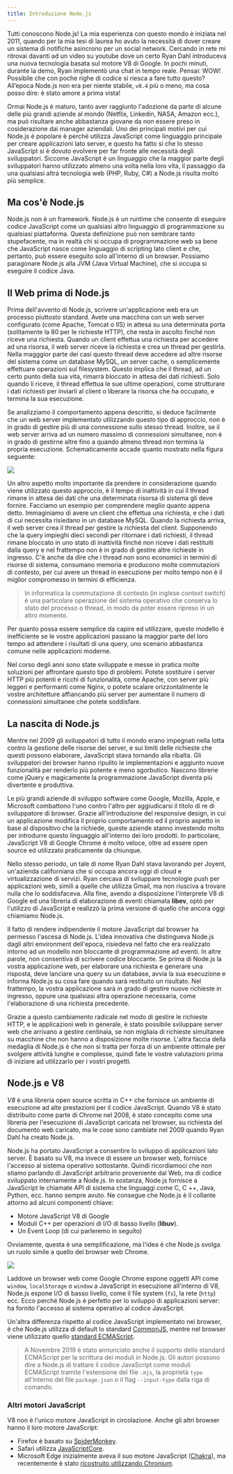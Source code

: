 ```yaml
---
title: Introduzione Node.js
---
```


Tutti conoscono Node.js! La mia esperienza con questo mondo è iniziata nel 2011, quando per la mia tesi di laurea ho avuto 
la necessità di dover creare un sistema di notifiche asincrono per un social network. Cercando in rete mi ritrovai davanti ad un 
video su youtube dove un certo Ryan Dahl introduceva una nuova tecnologia basata sul motore V8 di Google. 
In pochi minuti, durante la demo, Ryan implementò una chat in tempo reale. Pensai: WOW! Possibile che con poche righe di codice 
si riesca a fare tutto questo? All’epoca Node.js non era per niente stabile, `v0.4` più o meno, ma cosa posso dire: è stato amore a prima vista!

Ormai Node.js è maturo, tanto aver raggiunto l'adozione da parte di alcune delle più grandi aziende al mondo (Netflix, 
Linkedin, NASA, Amazon ecc.), ma può risultare anche abbastanza giovane da non essere preso in cosiderazione dai manager aziendali. 
Uno dei principali motivi per cui Node.js è popolare è perché utilizza JavaScript come linguaggio principale per creare applicazioni 
lato server, e questo ha fatto si che lo stesso JavaScript si è dovuto evolvere per far fronte alle necessità degli sviluppatori. 
Siccome JavaScript è un linguaggio che la maggior parte degli sviluppatori hanno utilizzato almeno una volta nella loro vita, 
il passaggio da una qualsiasi altra tecnologia web (PHP, Ruby, C#) a Node.js risulta molto più semplice.

## Ma cos'è Node.js

Node.js non è un framework. Node.js è un runtime che consente di eseguire codice JavaScript come un qualsiasi altro 
linguaggio di programmazione su qualsiasi piattaforma. Questa definizione può non sembrare tanto stupefacente, ma in 
realtà chi si occupa di programmazione web sa bene che JavaScript nasce come linguaggio di scripting lato client e che, pertanto, 
può essere eseguito solo all'interno di un browser. Possiamo paragonare Node.js alla JVM (Java Virtual Machine), 
che si occupa si eseguire il codice Java.

## Il Web prima di Node.js

Prima dell'avvento di Node.js, scrivere un'applicazione web era un processo piuttosto standard. Avete una macchina con 
un web server configurato (come Apache, Tomcat o IIS) in attesa su una determinata porta (solitamente la 80 per le richieste HTTP), 
che resta in ascolto finché non riceve una richiesta. Quando un client effettua una richiesta per accedere ad una risorsa, 
il web server riceve la richiesta e crea un thread per gestirla. Nella magggior parte dei casi questo thread deve accedere 
ad altre risorse del sistema come un database MySQL, un server cache, o semplicemente effettuare operazioni sul filesystem.
Questo implica che il thread, ad un certo punto della sua vita, rimarrà bloccato in attesa dei dati richiesti. Solo quando 
li riceve, il thread effettua le sue ultime operazioni, come strutturare i dati richiesti per inviarli al client o liberare 
la risorsa che ha occupato, e termina la sua esecuzione.

Se analizziamo il comportamento appena descritto, si deduce facilmente che un web server implementato utilizzando questo 
tipo di approccio, non è in grado di gestire più di una connessione sullo stesso thread. Inoltre, se il web server arriva 
ad un numero massimo di connessioni simultanee, non è in grado di gestirne altre fino a quando almeno thread non termina 
la propria esecuzione. Schematicamente accade quanto mostrato nella figura seguente: 

<div>
  <img src="/images/ch-1/01.png" />
</div>

Un altro aspetto molto importante da prendere in considerazione quando viene utilizzato questo approccio, è il tempo di 
inattività in cui il thread rimane in attesa dei dati che una determinata risorsa di sistema gli deve fornire. Facciamo 
un esempio per comprendere meglio quanto appena detto. Immaginiamo di avere un client che effettua una richiesta, e che 
i dati di cui necessita risiedano in un database MySQL. Quando la richiesta arriva, il web server crea il thread per 
gestire la richiesta del client. Supponendo che la query impieghi dieci secondi per ritornare i dati richiesti, il thread 
rimane bloccato in uno stato di inattività finché non riceve i dati restituiti dalla query e nel frattempo non è in grado 
di gestire altre richieste in ingresso. C'è anche da dire che i thread non sono economici in termini di risorse di sistema, 
consumano memoria e producono molte commutazioni di contesto, per cui avere un thread in esecuzione per molto tempo non è 
il miglior compromesso in termini di efficienza.

> In informatica la commutazione di contesto (in inglese *context switch*) è una particolare operazione del sistema 
operativo che conserva lo stato del processo o thread, in modo da poter essere ripreso in un altro momento.

Per quanto possa essere semplice da capire ed utilizzare, questo modello è inefficiente se le vostre applicazioni passano 
la maggior parte del loro tempo ad attendere i risultati di una query, uno scenario abbastanza comune nelle applicazioni moderne.

Nel corso degli anni sono state sviluppate e messe in pratica molte soluzioni per affrontare questo tipo di problemi. 
Potete sostituire i server HTTP più potenti e ricchi di funzionalità, come Apache, con server più leggeri e performanti come Nginx, 
o potete scalare orizzontalmente le vostre architetture affiancando più server per aumentare il numero di connessioni simultanee 
che potete soddisfare.

## La nascita di Node.js

Mentre nel 2009 gli sviluppatori di tutto il mondo erano impegnati nella lotta contro la gestione delle risorse dei server, 
e sui limiti delle richieste che questi possono elaborare, JavaScript stava tornando alla ribalta. Gli sviluppatori dei browser 
hanno ripulito le implementazioni e aggiunto nuove funzionalità per renderlo più potente e meno sgorbutico. Nascono librerie 
come jQuery e magicamente la programmazione JavaScript diventa più divertente e produttiva. 

Le più grandi aziende di sviluppo software come Google, Mozilla, Apple, e Microsoft combattono l'uno contro l'altro per aggiudicarsi 
il titolo di re di sviluppatore di browser. Grazie all'introduzione del responsive design, in cui un applicazione modifica il 
proprio comportamento ed il proprio aspetto in base al dispositivo che la richiede, queste aziende stanno investendo molto per 
introdurre questo linguaggio all'interno dei loro prodotti. In particolare, JavaScript V8 di Google Chrome è molto veloce, oltre 
ad essere open source ed utilizzato praticamente da chiunque.

Nello stesso periodo, un tale di nome Ryan Dahl stava lavorando per Joyent, un'azienda californiana che si occupa ancora oggi 
di cloud e virtualizzazione di servizi. Ryan cercava di sviluppare tecnologie push per applicazioni web, simili a quelle che utilizza 
Gmail, ma non riusciva a trovare nulla che lo soddisfaceva. Alla fine, avendo a disposizione l'interprete V8 di Google ed una 
libreria di elaborazione di eventi chiamata __libev__, optò per l'utilizzo di JavaScript e realizzò la prima versione di quello 
che ancora oggi chiamiamo Node.js.

Il fatto di rendere indipendente il motore JavaScript dal browser ha permesso l'ascesa di Node.js. L'idea innovativa che 
distingueva Node.js dagli altri environment dell'epoca, risiedeva nel fatto che era realizzato intorno ad un modello non bloccante 
di programmazione ad eventi. In altre parole, non consentiva di scrivere codice bloccante. Se prima di Node.js la vostra applicazione 
web, per elaborare una richiesta e generare una risposta, deve lanciare una query su un database, avvia la sua esecuzione e informa 
Node.js su cosa fare quando sarà restituito un risultato. Nel frattempo, la vostra applicazione sarà in grado di gestire nuove 
richieste in ingresso, oppure una qualsiasi altra operazione necessaria, come l'elaborazione di una richiesta precedente.

Grazie a questo cambiamento radicale nel modo di gestire le richieste HTTP, e le applicazioni web in generale, è stato possibile 
sviluppare server web che arrivano a gestire centinaia, se non migliaia di richieste simultanee su macchine che non hanno a 
disposizione molte risorse. L'altra faccia della medaglia di Node.js è che non si tratta per forza di un ambiente ottimale per 
svolgere attività lunghe e complesse, quindi fate le vostre valutazioni prima di iniziare ad utilizzarlo per i vostri progetti.

## Node.js e V8

*V8* è una libreria open source scritta in C++ che fornisce un ambiente di esecuzione ad alte prestazioni per il codice 
JavaScript. Quando V8 è stato distribuito come parte di Chrome nel 2008, è stato concepito come una libreria per l'esecuzione 
di JavaScript caricata nel browser, su richiesta del documento web caricato, ma le cose sono cambiate nel 2009 quando Ryan Dahl 
ha creato Node.js.

Node.js ha portato JavaScript a consentire lo sviluppo di applicazioni lato server. È basato su V8, ma invece di essere un browser 
web, fornisce l'accesso al sistema operativo sottostante. Quindi ricordiamoci che non stiamo parlando di JavaScript arbitrario proveniente 
dal Web, ma di codice sviluppato internamente a Node.js. In sostanza, Node.js fornisce a JavaScript le chiamate API di sistema che 
linguaggi come C, C ++, Java, Python, ecc. hanno sempre avuto. Ne consegue che Node.js è il collante attorno ad alcuni componenti chiave:

- Motore JavaScript V8 di Google
- Moduli C++ per operazioni di I/O di basso livello (__libuv__).
- Un Event Loop (di cui parleremo in seguito)

Ovviamente, questa è una semplificazione, ma l'idea è che Node.js svolga un ruolo simile a quello del browser web Chrome. 

<div>
  <img src="/images/ch-1/02.png" />
</div>

Laddove un browser web come Google Chrome espone oggetti API come `window`, `localStorage` o `window` a JavaScript in esecuzione 
all'interno di V8, Node.js espone I/O di basso livello, come il file system (`fs`), la rete (`http`) ecc. Ecco perché Node.js è 
perfetto per lo sviluppo di applicazioni server: ha fornito l'accesso al sistema operativo al codice JavaScript.

Un'altra differenza rispetto al codice JavaScript implementato nei browser, è che Node.js utilizza di default lo standard 
[CommonJS](https://en.wikipedia.org/wiki/CommonJS), mentre nel browser viene utilizzato quello 
[standard ECMAScript](https://developer.mozilla.org/en-US/docs/Web/JavaScript/Guide/Modules).

> A Novembre 2019 è stato annunciato anche il supporto dello standard ECMAScript per la scrittura dei moduli in Node.js. Gli autori 
possono dire a Node.js di trattare il codice JavaScript come moduli ECMAScript tramite l'estensione del file `.mjs`, la proprietà 
`type` all'interno del file `package.json` o il flag `--input-type` dalla riga di comando.

### Altri motori JavaScript

V8 non è l'unico motore JavaScript in circolazione. Anche gli altri browser hanno il loro motore JavaScript:

- Firefox è basato su [SpiderMonkey](https://developer.mozilla.org/en-US/docs/Mozilla/Projects/SpiderMonkey).
- Safari utilizza [JavaScriptCore](https://developer.apple.com/documentation/javascriptcore).
- Microsoft Edge inizialmente aveva il suo motore JavaScript ([Chakra](https://github.com/chakra-core/ChakraCore)), ma 
recentemente è stato [ricostruito utilizzando Chronium](https://support.microsoft.com/en-us/microsoft-edge/download-the-new-microsoft-edge-based-on-chromium-0f4a3dd7-55df-60f5-739f-00010dba52cf).
